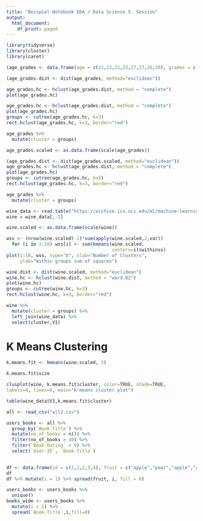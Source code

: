 ```yaml
---
title: "Beispiel-Notebook EDA / Data Science 5. Session"
output:
  html_document:
    df_print: paged
---
```




```r
library(tidyverse)
library(cluster)
library(caret)
```

```r
(age_grades <- data.frame(age = c(22,22,21,23,27,27,26,20), grades = c(1,3,5,1,5,3,4,1)))
```

```r
(age_grades.dist <- dist(age_grades, method="euclidean"))
```
```r
age_grades.hc <- hclust(age_grades.dist, method = "complete")
plot(age_grades.hc)
```



```r
age_grades.hc <- hclust(age_grades.dist, method = "complete")
plot(age_grades.hc)
groups <- cutree(age_grades.hc, k=3) 
rect.hclust(age_grades.hc, k=3, border="red")
```

```r
age_grades %>%
  mutate(cluster = groups)
```

```r
age_grades.scaled <- as.data.frame(scale(age_grades))
```


```r
(age_grades.dist <- dist(age_grades.scaled, method="euclidean"))
age_grades.hc <- hclust(age_grades.dist, method = "complete")
plot(age_grades.hc)
groups <- cutree(age_grades.hc, k=3) 
rect.hclust(age_grades.hc, k=3, border="red")
```

```r
age_grades %>%
  mutate(cluster = groups)
```


```r
wine_data <- read.table("https://archive.ics.uci.edu/ml/machine-learning-databases/wine/wine.data", sep=",")
wine = wine_data[,-1] 
```

```r
wine.scaled <- as.data.frame(scale(wine))
```


```r
wss <- (nrow(wine.scaled)-1)*sum(apply(wine.scaled,2,var))
  for (i in 2:10) wss[i] <- sum(kmeans(wine.scaled,
                                       centers=i)$withinss)
plot(1:10, wss, type="b", xlab="Number of Clusters",
     ylab="Within groups sum of squares")
```


```r
wine.dist <- dist(wine.scaled, method="euclidean")
wine.hc <- hclust(wine.dist, method = "ward.D2")
plot(wine.hc)
groups <- cutree(wine.hc, k=3) 
rect.hclust(wine.hc, k=3, border="red")
```

```r
wine %>%
  mutate(cluster = groups) %>%
  left_join(wine_data) %>%
  select(cluster,V1)
```





# K Means Clustering




```r
k.means.fit <- kmeans(wine.scaled, 3) 
```

```r
k.means.fit$size
```

```r
clusplot(wine, k.means.fit$cluster, color=TRUE, shade=TRUE,
labels=4, lines=0, main="K-means cluster plot")
```


```r
table(wine_data$V1,k.means.fit$cluster)
```

```r
all <- read_csv("all2.csv")
```

```r
users_books <- all %>%
  group_by(`Book-Title`) %>%
  mutate(no_of_books = n()) %>%
  filter(no_of_books > 49) %>%
  filter(`Book-Rating` > 9) %>%
  select(`User-ID`, `Book-Title`)
  
```

```r
df <- data.frame(id = c(1,1,2,3,4), fruit = c("apple","pear","apple","orange","apple"))
df
df %>% mutate(i = 1) %>% spread(fruit, i, fill = 0)
```


```r
users_books <- users_books %>%
  unique()
books_wide <- users_books %>%
  mutate(i = 1) %>%
  spread(`Book-Title`,i,fill=0)
```

